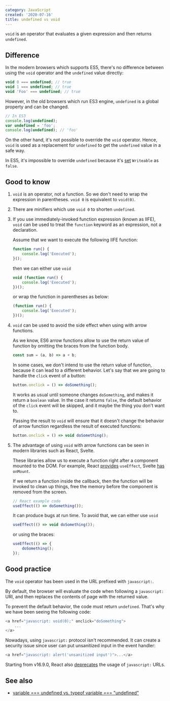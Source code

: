 ```yaml
---
category: JavaScript
created: '2020-07-16'
title: undefined vs void
---
```


`void` is an operator that evaluates a given expression and then returns `undefined`.

## Difference

In the modern browsers which supports ES5, there's no difference between using the `void` operator and the `undefined` value directly:

```js
void 0 === undefined; // true
void 1 === undefined; // true
void 'Foo' === undefined; // true
```

However, in the old browsers which run ES3 engine, `undefined` is a global property and can be changed.

```js
// In ES3
console.log(undefined);
var undefined = 'foo';
console.log(undefined); // 'foo'
```

On the other hand, it's not possible to override the `void` operator. Hence, `void` is used as a replacement for `undefined` to get the `undefined` value in a safe way.

In ES5, it's impossible to override `undefined` because it's [set](http://es5.github.io/#x15.1.1.3) `Writeable` as `false`.

## Good to know

1. `void` is an operator, not a function. So we don't need to wrap the expression in parentheses. `void 0` is equivalent to `void(0)`.
2. There are minifiers which use `void 0` to shorten `undefined`.
3. If you use immediately-invoked function expression (known as IIFE), `void` can be used to treat the `function` keyword as an expression, not a declaration.

    Assume that we want to execute the following IIFE function:

    ```js
    function run() {
        console.log('Executed');
    }();
    ```

    then we can either use `void`

    ```js
    void (function run() {
        console.log('Executed');
    })();
    ```

    or wrap the function in parentheses as below:

    ```js
    (function run() {
        console.log('Executed');
    })();
    ```

4. `void` can be used to avoid the side effect when using with arrow functions.

    As we know, ES6 arrow functions allow to use the return value of function by omitting the braces from the function body.

    ```js
    const sum = (a, b) => a + b;
    ```

    In some cases, we don't intend to use the return value of function, because it can lead to a different behavior.
    Let's say that we are going to handle the `click` event of a button:

    ```js
    button.onclick = () => doSomething();
    ```

    It works as usual until someone changes `doSomething`, and makes it return a `boolean` value. In the case it returns `false`, the default behavior of the `click` event will be skipped, and it maybe the thing you don't want to.

    Passing the result to `void` will ensure that it doesn't change the behavior of arrow function regardless the result of executed functions:

    ```js
    button.onclick = () => void doSomething();
    ```

5. The advantage of using `void` with arrow functions can be seen in modern libraries such as React, Svelte.

    These libraries allow us to execute a function right after a component mounted to the DOM. For example,
    React [provides](https://reactjs.org/docs/hooks-reference.html#useeffect) `useEffect`, Svelte [has](https://svelte.dev/docs#onMount) `onMount`.

    If we return a function inside the callback, then the function will be invoked to clean up things, free the memory before the component is removed from the screen.

    ```js
    // React example code
    useEffect(() => doSomething());
    ```

    It can produce bugs at run time. To avoid that, we can either use `void`

    ```js
    useEffect(() => void doSomething());
    ```

    or using the braces:

    ```js
    useEffect(() => {
        doSomething();
    });
    ```

## Good practice

The `void` operator has been used in the URL prefixed with `javascript:`.

By default, the browser will evaluate the code when following a `javascript:` URI, and then replaces the contents of page with the returned value.

To prevent the default behavior, the code must return `undefined`. That's why we have been seeing the following code:

```js
<a href="javascript: void(0);" onclick="doSomething">
    ...
</a>
```

Nowadays, using `javascript:` protocol isn't recommended. It can create a security issue since user can put unsanitized input in the event handler:

```js
<a href="javascript: alert('unsanitized input')">...</a>
```

Starting from v16.9.0, React also [deprecates](https://reactjs.org/blog/2019/08/08/react-v16.9.0.html#deprecating-javascript-urls) the usage of `javascript:` URLs.

## See also

-   [variable === undefined vs. typeof variable === "undefined"](https://phuoc.ng/collection/this-vs-that/variable-undefined-vs-typeof-variable-undefined)
